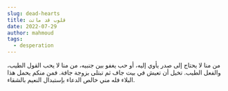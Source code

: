 ```yaml
---
slug: dead-hearts
title: قلوب قد ماتت
date: 2022-07-29
author: mahmoud
tags:
  - desperation
---
```

من منا لا يحتاج إلى صدر يأوي إليه، أو حب يغفو بين جنبيه، من منا لا يحب القول الطيب، والفعل الطيب. تخيل أن تعيش في بيت جاف ثم تبتلى بزوجة جافة. فمن منكم يحمل هذا البلاء فله مني خالص الدعاء بإستبدال النعيم بالشقاء.
